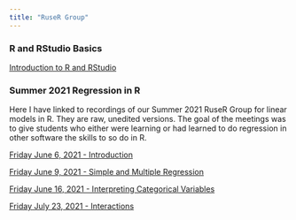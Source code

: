 ```yaml
---
title: "RuseR Group"
---
```


### R and RStudio Basics

[Introduction to R and RStudio](https://auburn.hosted.panopto.com/Panopto/Pages/Viewer.aspx?id=630b1601-916c-43b2-8315-ad8f016cda3e)

### Summer 2021 Regression in R

Here I have linked to recordings of our Summer 2021 RuseR Group for linear models in R. They are raw, unedited versions. The goal of the meetings was to give students who either were learning or had learned to do regression in other software the skills to so do in R.

[Friday June 6, 2021 - Introduction](https://auburn.hosted.panopto.com/Panopto/Pages/Viewer.aspx?id=ac0078fb-12dc-4a61-9925-ad7b012f4780)

[Friday June 9, 2021 - Simple and Multiple Regression](https://auburn.hosted.panopto.com/Panopto/Pages/Viewer.aspx?id=fa11ce95-3f13-4b38-8363-ad7b014738b5)

[Friday June 16, 2021 - Interpreting Categorical Variables](https://auburn.hosted.panopto.com/Panopto/Pages/Viewer.aspx?id=fa11ce95-3f13-4b38-8363-ad7b014738b5)

[Friday July 23, 2021 - Interactions](https://auburn.hosted.panopto.com/Panopto/Pages/Viewer.aspx?id=36260bc1-e57b-4647-a08d-ad7b013d6176)
